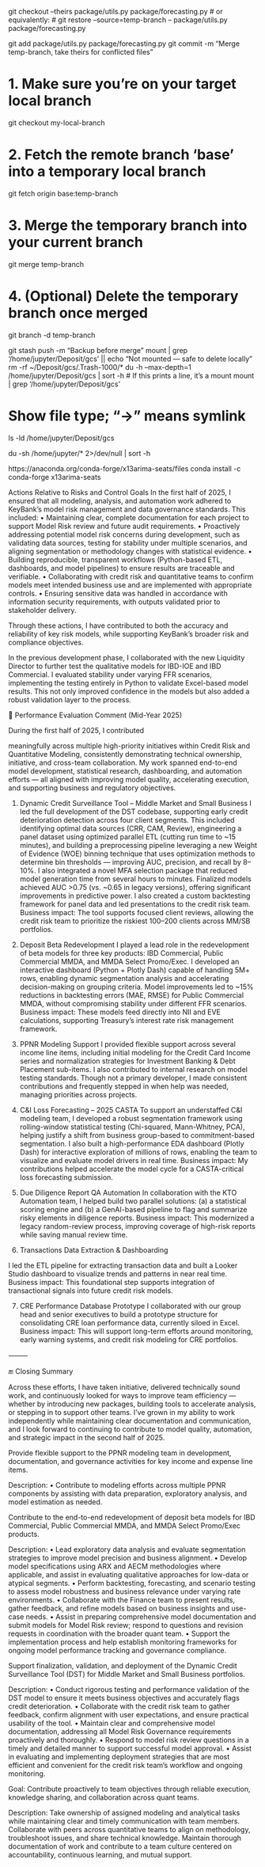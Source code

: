 git checkout --theirs package/utils.py package/forecasting.py
# or equivalently:
# git restore --source=temp-branch -- package/utils.py package/forecasting.py

git add package/utils.py package/forecasting.py
git commit -m "Merge temp-branch, take theirs for conflicted files"

# 1. Make sure you’re on your target local branch
git checkout my-local-branch

# 2. Fetch the remote branch 'base' into a temporary local branch
git fetch origin base:temp-branch

# 3. Merge the temporary branch into your current branch
git merge temp-branch

# 4. (Optional) Delete the temporary branch once merged
git branch -d temp-branch




git stash push -m "Backup before merge"
mount | grep '/home/jupyter/Deposit/gcs' || echo "Not mounted — safe to delete locally"
rm -rf ~/Deposit/gcs/.Trash-1000/*
du -h --max-depth=1 /home/jupyter/Deposit/gcs | sort -h
# If this prints a line, it's a mount
mount | grep '/home/jupyter/Deposit/gcs'

# Show file type; "->" means symlink
ls -ld /home/jupyter/Deposit/gcs


du -sh /home/jupyter/* 2>/dev/null | sort -h


https://anaconda.org/conda-forge/x13arima-seats/files
conda install -c conda-forge x13arima-seats

Actions Relative to Risks and Control Goals
In the first half of 2025, I ensured that all modeling, analysis, and automation work adhered to KeyBank’s model risk management and data governance standards. This included:
	•	Maintaining clear, complete documentation for each project to support Model Risk review and future audit requirements.
	•	Proactively addressing potential model risk concerns during development, such as validating data sources, testing for stability under multiple scenarios, and aligning segmentation or methodology changes with statistical evidence.
	•	Building reproducible, transparent workflows (Python-based ETL, dashboards, and model pipelines) to ensure results are traceable and verifiable.
	•	Collaborating with credit risk and quantitative teams to confirm models meet intended business use and are implemented with appropriate controls.
	•	Ensuring sensitive data was handled in accordance with information security requirements, with outputs validated prior to stakeholder delivery.

Through these actions, I have contributed to both the accuracy and reliability of key risk models, while supporting KeyBank’s broader risk and compliance objectives.

In the previous development phase, I collaborated with the new Liquidity Director to further test the qualitative models for IBD-IOE and IBD Commercial. I evaluated stability under varying FFR scenarios, implementing the testing entirely in Python to validate Excel-based model results. This not only improved confidence in the models but also added a robust validation layer to the process.

📌 Performance Evaluation Comment (Mid-Year 2025)

During the first half of 2025, I contributed


 meaningfully across multiple high-priority initiatives within Credit Risk and Quantitative Modeling, consistently demonstrating technical ownership, initiative, and cross-team collaboration. My work spanned end-to-end model development, statistical research, dashboarding, and automation efforts — all aligned with improving model quality, accelerating execution, and supporting business and regulatory objectives.

1. Dynamic Credit Surveillance Tool – Middle Market and Small Business
I led the full development of the DST codebase, supporting early credit deterioration detection across four client segments. This included identifying optimal data sources (CRR, CAM, Review), engineering a panel dataset using optimized parallel ETL (cutting run time to ~15 minutes), and building a preprocessing pipeline leveraging a new Weight of Evidence (WOE) binning technique that uses optimization methods to determine bin thresholds — improving AUC, precision, and recall by 8–10%.
I also integrated a novel MFA selection package that reduced model generation time from several hours to minutes. Finalized models achieved AUC >0.75 (vs. ~0.65 in legacy versions), offering significant improvements in predictive power. I also created a custom backtesting framework for panel data and led presentations to the credit risk team.
Business impact: The tool supports focused client reviews, allowing the credit risk team to prioritize the riskiest 100–200 clients across MM/SB portfolios.

2. Deposit Beta Redevelopment
I played a lead role in the redevelopment of beta models for three key products: IBD Commercial, Public Commercial MMDA, and MMDA Select Promo/Exec. I developed an interactive dashboard (Python + Plotly Dash) capable of handling 5M+ rows, enabling dynamic segmentation analysis and accelerating decision-making on grouping criteria.
Model improvements led to ~15% reductions in backtesting errors (MAE, RMSE) for Public Commercial MMDA, without compromising stability under different FFR scenarios.
Business impact: These models feed directly into NII and EVE calculations, supporting Treasury’s interest rate risk management framework.

3. PPNR Modeling Support
I provided flexible support across several income line items, including initial modeling for the Credit Card Income series and normalization strategies for Investment Banking & Debt Placement sub-items. I also contributed to internal research on model testing standards.
Though not a primary developer, I made consistent contributions and frequently stepped in when help was needed, managing priorities across projects.

4. C&I Loss Forecasting – 2025 CASTA
To support an understaffed C&I modeling team, I developed a robust segmentation framework using rolling-window statistical testing (Chi-squared, Mann-Whitney, PCA), helping justify a shift from business group-based to commitment-based segmentation.
I also built a high-performance EDA dashboard (Plotly Dash) for interactive exploration of millions of rows, enabling the team to visualize and evaluate model drivers in real time.
Business impact: My contributions helped accelerate the model cycle for a CASTA-critical loss forecasting submission.

5. Due Diligence Report QA Automation
In collaboration with the KTO Automation team, I helped build two parallel solutions: (a) a statistical scoring engine and (b) a GenAI-based pipeline to flag and summarize risky elements in diligence reports.
Business impact: This modernized a legacy random-review process, improving coverage of high-risk reports while saving manual review time.

6. Transactions Data Extraction & Dashboarding




I led the ETL pipeline for extracting transaction data and built a Looker Studio dashboard to visualize trends and patterns in near real time.
Business impact: This foundational step supports integration of transactional signals into future credit risk models.

7. CRE Performance Database Prototype
I collaborated with our group head and senior executives to build a prototype structure for consolidating CRE loan performance data, currently siloed in Excel.
Business impact: This will support long-term efforts around monitoring, early warning systems, and credit risk modeling for CRE portfolios.

⸻

🔚 Closing Summary

Across these efforts, I have taken initiative, delivered technically sound work, and continuously looked for ways to improve team efficiency — whether by introducing new packages, building tools to accelerate analysis, or stepping in to support other teams. I’ve grown in my ability to work independently while maintaining clear documentation and communication, and I look forward to continuing to contribute to model quality, automation, and strategic impact in the second half of 2025.

Provide flexible support to the PPNR modeling team in development, documentation, and governance activities for key income and expense line items.

Description:
	•	Contribute to modeling efforts across multiple PPNR components by assisting with data preparation, exploratory analysis, and model estimation as needed.

Contribute to the end-to-end redevelopment of deposit beta models for IBD Commercial, Public Commercial MMDA, and MMDA Select Promo/Exec products.

Description:
	•	Lead exploratory data analysis and evaluate segmentation strategies to improve model precision and business alignment.
	•	Develop model specifications using ARX and AECM methodologies where applicable, and assist in evaluating qualitative approaches for low-data or atypical segments.
	•	Perform backtesting, forecasting, and scenario testing to assess model robustness and business relevance under varying rate environments.
	•	Collaborate with the Finance team to present results, gather feedback, and refine models based on business insights and use-case needs.
	•	Assist in preparing comprehensive model documentation and submit models for Model Risk review; respond to questions and revision requests in coordination with the broader quant team.
	•	Support the implementation process and help establish monitoring frameworks for ongoing model performance tracking and governance compliance.



Support finalization, validation, and deployment of the Dynamic Credit Surveillance Tool (DST) for Middle Market and Small Business portfolios.

Description:
	•	Conduct rigorous testing and performance validation of the DST model to ensure it meets business objectives and accurately flags credit deterioration.
	•	Collaborate with the credit risk team to gather feedback, confirm alignment with user expectations, and ensure practical usability of the tool.
	•	Maintain clear and comprehensive model documentation, addressing all Model Risk Governance requirements proactively and thoroughly.
	•	Respond to model risk review questions in a timely and detailed manner to support successful model approval.
	•	Assist in evaluating and implementing deployment strategies that are most efficient and convenient for the credit risk team’s workflow and ongoing monitoring.




Goal:
Contribute proactively to team objectives through reliable execution, knowledge sharing, and collaboration across quant teams.

Description:
Take ownership of assigned modeling and analytical tasks while maintaining clear and timely communication with team members. Collaborate with peers across quantitative teams to align on methodology, troubleshoot issues, and share technical knowledge. Maintain thorough documentation of work and contribute to a team culture centered on accountability, continuous learning, and mutual support.
